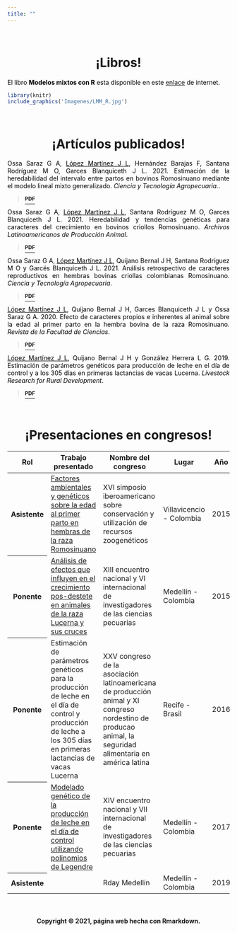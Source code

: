 ```yaml
---
title: ""
---
```


<br>

<center>
<h1>**¡Libros!**</h1>
</center>

<div class = "row">

<div class = "col-md-6">

<div class="alert alert-dismissible alert-warning">

<div style='text-align:justify'>

<font color = "black">El libro **Modelos mixtos con R** esta disponible en este [enlace](https://fhernanb.github.io/libro_modelos_mixtos/) de internet.</font>

</div>

</div>
  
```r
library(knitr)
include_graphics('Imagenes/LMM_R.jpg')
```
</div>

<div class = "col-md-6">

</div>
</div>

<br>

<center>
<h1>**¡Artículos publicados!**</h1>
</center>

<div class = "row">

<div class = "col-md-6">

<div class="alert alert-dismissible alert-info">

<div style='text-align:justify'>
<font color = "black">Ossa Saraz G A, <u>López Martínez J L</u>, Hernández Barajas F, Santana Rodríguez M O, Garces Blanquiceth J L. 2021. Estimación de la heredabilidad del intervalo entre partos en bovinos Romosinuano mediante el modelo lineal mixto generalizado. *Ciencia y Tecnología Agropecuaria.*.</font>
</div>

> <i class="far fa-copy"></i>
<a href="Documentos/5to_articulo.pdf" class="download" title="PDF" target="_blank"> <sup>**PDF**</sup>
</a>

</div>

</div>

<div class = "col-md-6">

<div class="alert alert-dismissible alert-secondary">

<div style='text-align:justify'>
<font color = "black">Ossa Saraz G A, <u>López Martínez J L</u>, Santana Rodríguez M O, Garces Blanquiceth J L. 2021. Heredabilidad y tendencias genéticas para caracteres del crecimiento en bovinos criollos Romosinuano. *Archivos Latinoamericanos de Producción Animal*.</font>
</div>

> <i class="far fa-copy"></i>
<a href="Documentos/4to_articulo.pdf" class="download" title="PDF" target="_blank"> <sup>**PDF**</sup>
</a>

</div>

</div>

</div>

<div class = "row">

<div class = "col-md-6">

<div class="alert alert-dismissible alert-warning">

<div style='text-align:justify'>
<font color = "black">Ossa Saraz G A, <u>López Martínez J L</u>, Quijano Bernal J H, Santana Rodríguez M O y Garcés Blanquiceth J L. 2021. Análisis retrospectivo de caracteres reproductivos en hembras bovinas criollas colombianas Romosinuano. *Ciencia y Tecnología Agropecuaria*.</font>
</div>

> <i class="far fa-copy"></i>
<a href="Documentos/3er_articulo.pdf" class="download" title="PDF" target="_blank"> <sup>**PDF**</sup>
</a>

</div>

</div>

<div class = "col-md-6">

<div class="alert alert-dismissible alert-danger">

<div style='text-align:justify'>
<font color = "black"><u>López Martínez J L</u>, Quijano Bernal J H, Garces Blanquiceth J L y Ossa Saraz G A. 2020. Efecto de caracteres propios e inherentes al animal sobre la edad al primer parto en la hembra bovina de la raza Romosinuano. *Revista de la Facultad de Ciencias*.</font>
</div>

> <i class="far fa-copy"></i>
<a href="Documentos/2do_articulo.pdf" class="download" title="PDF" target="_blank"> <sup>**PDF**</sup>
</a>

</div>

</div>

</div>

<div class = "row">

<div class = "col-md-6">

<div class="alert alert-dismissible alert-info">

<div style='text-align:justify'>
<font color = "black"><u>López Martínez J L</u>, Quijano Bernal J H y González Herrera L G. 2019. Estimación de parámetros genéticos para producción de leche en el día de control y a los 305 días en primeras lactancias de vacas Lucerna. *Livestock Research for Rural Development*.</font>
</div>

> <i class="far fa-copy"></i>
<a href="Documentos/1er_articulo.pdf" class="download" title="PDF" target="_blank"> <sup>**PDF**</sup>
</a>

</div>

</div>

<div class = "col-md-6">



</div>

</div>

</div>

<br>

<center>
<h1>**¡Presentaciones en congresos!**</h1>
</center>

<table class="table table-hover">
  <thead>
    <tr>
      <th scope="col">Rol</th>
      <th scope="col">Trabajo presentado</th>
      <th scope="col">Nombre del congreso</th>
      <th scope="col">Lugar</th>
      <th scope="col">Año</th>
    </tr>
  </thead>
  <tbody>
    <tr class="table-danger">
      <th scope="row">Asistente</th>
      <td><a href="Documentos/1er_simposio.pdf" class="download" title="PDF" target="_blank">Factores ambientales y genéticos sobre la edad al
primer parto en hembras de la raza Romosinuano</a></td>
      <td>XVI simposio iberoamericano sobre conservación y utilización de recursos zoogenéticos</td>
      <td>Villavicencio - Colombia</td>
      <td>2015</td>
    </tr>
    <tr class="table-warning">
      <th scope="row">Ponente</th>
      <td><a href="Documentos/2do_simposio.pdf" class="download" title="PDF" target="_blank">Análisis de efectos que influyen en el crecimiento pos-destete en animales de la raza Lucerna y sus cruces</a></td>
      <td>XIII encuentro nacional y VI internacional de investigadores de las ciencias pecuarias</td>
      <td>Medellín - Colombia</td>
      <td>2015</td>
    </tr>
    <tr class="table-info">
      <th scope="row">Ponente</th>
      <td>Estimación de parámetros genéticos para la producción de leche en el día de control y producción de leche a los 305 días en primeras lactancias de vacas Lucerna</td>
      <td>XXV congreso de la asociación latinoamericana de producción animal y XI congreso nordestino de producao animal, la seguridad alimentaria en américa latina</td>
      <td>Recife - Brasil</td>
      <td>2016</td>
    </tr>
    <tr class="table-light">
      <th scope="row">Ponente</th>
      <td><a href="Documentos/4to_simposio.pdf" class="download" title="PDF" target="_blank">Modelado genético de la producción de leche en el día de control utilizando polinomios de Legendre</a></td>
      <td>XIV encuentro nacional y VII
internacional de investigadores de las ciencias pecuarias</td>
      <td>Medellín - Colombia</td>
      <td>2017</td>
    </tr>
    <tr class="table-primary">
      <th scope="row">Asistente</th>
      <td></td>
      <td>Rday Medellín</td>
      <td>Medellín - Colombia</td>
      <td>2019</td>
    </tr>
  </tbody>
</table> 

<br>

<H4 align="center"> Copyright &copy; 2021, página web hecha con Rmarkdown. </H4>
